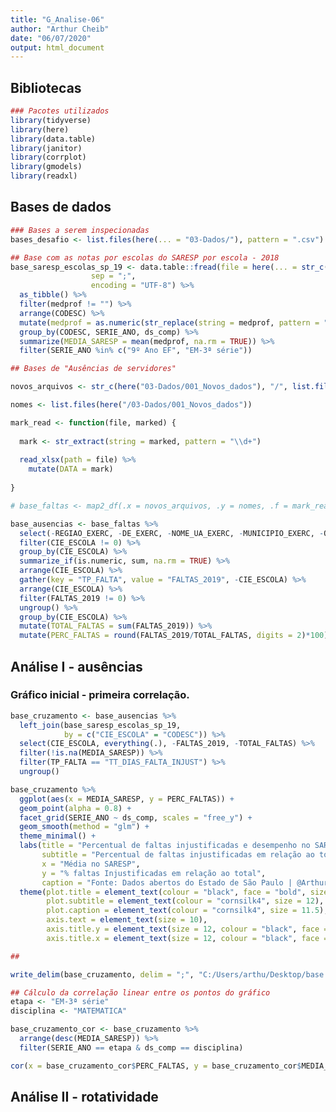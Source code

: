```yaml
---
title: "G_Analise-06"
author: "Arthur Cheib"
date: "06/07/2020"
output: html_document
---
```


## Bibliotecas

```r
### Pacotes utilizados
library(tidyverse)
library(here)
library(data.table)
library(janitor)
library(corrplot)
library(gmodels)
library(readxl)

```

## Bases de dados

```r
### Bases a serem inspecionadas
bases_desafio <- list.files(here(... = "03-Dados/"), pattern = ".csv")

## Base com as notas por escolas do SARESP por escola - 2018
base_saresp_escolas_sp_19 <- data.table::fread(file = here(... = str_c("03-Dados/", bases_desafio[16])),
                  sep = ";",
                  encoding = "UTF-8") %>% 
  as_tibble() %>%
  filter(medprof != "") %>% 
  arrange(CODESC) %>% 
  mutate(medprof = as.numeric(str_replace(string = medprof, pattern = "\\,", replacement = "."))) %>% 
  group_by(CODESC, SERIE_ANO, ds_comp) %>% 
  summarize(MEDIA_SARESP = mean(medprof, na.rm = TRUE)) %>% 
  filter(SERIE_ANO %in% c("9º Ano EF", "EM-3ª série"))

## Bases de "Ausências de servidores"

novos_arquivos <- str_c(here("03-Dados/001_Novos_dados"), "/", list.files(here("/03-Dados/001_Novos_dados")))

nomes <- list.files(here("/03-Dados/001_Novos_dados"))

mark_read <- function(file, marked) {
  
  mark <- str_extract(string = marked, pattern = "\\d+")
  
  read_xlsx(path = file) %>% 
    mutate(DATA = mark)
  
}

# base_faltas <- map2_df(.x = novos_arquivos, .y = nomes, .f = mark_read)

base_ausencias <- base_faltas %>% 
  select(-REGIAO_EXERC, -DE_EXERC, -NOME_UA_EXERC, -MUNICIPIO_EXERC, -QUADRO_EXERC, -id_interno, -CARGO_EXERC, -CATEG_E, -TOTAL_DIAS_MES,-UA_EXERC) %>%
  filter(CIE_ESCOLA != 0) %>% 
  group_by(CIE_ESCOLA) %>% 
  summarize_if(is.numeric, sum, na.rm = TRUE) %>% 
  arrange(CIE_ESCOLA) %>% 
  gather(key = "TP_FALTA", value = "FALTAS_2019", -CIE_ESCOLA) %>%
  arrange(CIE_ESCOLA) %>% 
  filter(FALTAS_2019 != 0) %>% 
  ungroup() %>% 
  group_by(CIE_ESCOLA) %>% 
  mutate(TOTAL_FALTAS = sum(FALTAS_2019)) %>% 
  mutate(PERC_FALTAS = round(FALTAS_2019/TOTAL_FALTAS, digits = 2)*100)
```

## Análise I - ausências

### Gráfico inicial - primeira correlação.

```r

base_cruzamento <- base_ausencias %>% 
  left_join(base_saresp_escolas_sp_19,
            by = c("CIE_ESCOLA" = "CODESC")) %>% 
  select(CIE_ESCOLA, everything(.), -FALTAS_2019, -TOTAL_FALTAS) %>% 
  filter(!is.na(MEDIA_SARESP)) %>%
  filter(TP_FALTA == "TT_DIAS_FALTA_INJUST") %>% 
  ungroup()

base_cruzamento %>% 
  ggplot(aes(x = MEDIA_SARESP, y = PERC_FALTAS)) +
  geom_point(alpha = 0.8) + 
  facet_grid(SERIE_ANO ~ ds_comp, scales = "free_y") +
  geom_smooth(method = "glm") +
  theme_minimal() +
  labs(title = "Percentual de faltas injustificadas e desempenho no SARESP - 2019",
       subtitle = "Percentual de faltas injustificadas em relação ao total, por escola versus o desempenho no SARESP",
       x = "Média no SARESP",
       y = "% faltas Injustificadas em relação ao total",
       caption = "Fonte: Dados abertos do Estado de São Paulo | @ArthurCheib") +
  theme(plot.title = element_text(colour = "black", face = "bold", size = 15),
        plot.subtitle = element_text(colour = "cornsilk4", size = 12),
        plot.caption = element_text(colour = "cornsilk4", size = 11.5),
        axis.text = element_text(size = 10),
        axis.title.y = element_text(size = 12, colour = "black", face = "bold"),
        axis.title.x = element_text(size = 12, colour = "black", face = "bold"))

##

write_delim(base_cruzamento, delim = ";", "C:/Users/arthu/Desktop/base.csv", )

## Cálculo da correlação linear entre os pontos do gráfico
etapa <- "EM-3ª série"
disciplina <- "MATEMATICA"

base_cruzamento_cor <- base_cruzamento %>% 
  arrange(desc(MEDIA_SARESP)) %>%
  filter(SERIE_ANO == etapa & ds_comp == disciplina)

cor(x = base_cruzamento_cor$PERC_FALTAS, y = base_cruzamento_cor$MEDIA_SARESP)

```

## Análise II - rotatividade

```r

```

